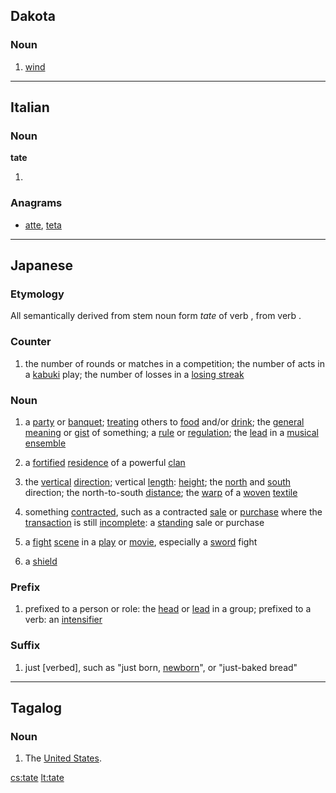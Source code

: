 {{also|täte}}
==Dakota==

===Noun===
{{head|dak|noun}}

# [[wind]]

----

==Italian==

===Noun===
'''tate''' {{f}}

# {{plural of|[[tata]]|lang=it}}

===Anagrams===
* [[atte#Italian|atte]], [[teta#Italian|teta]]

----

==Japanese==

===Etymology===
All semantically derived from stem noun form ''tate'' of verb {{term|lang=ja|立てる|tr=tateru||to stand something up, to set something up}}, from verb {{term|lang=ja|立つ|tr=tatsu||to stand, to be established, to be situated}}.

===Counter===
{{ja-pos|r|counter|hira=たて}}

# {{ja-def|立}} the number of rounds or matches in a competition; the number of acts in a [[kabuki]] play; the number of losses in a [[losing streak]]

===Noun===
{{ja-noun|r|hira=たて}}

# {{ja-def|立|立て}} a [[party]] or [[banquet]]; [[treating]] others to [[food]] and/or [[drink]]; the [[general]] [[meaning]] or [[gist]] of something; a [[rule]] or [[regulation]]; the [[lead]] in a [[musical]] [[ensemble]]
# {{ja-def|館}} a [[fortified]] [[residence]] of a powerful [[clan]]
# {{ja-def|縦|竪|経}} the [[vertical]] [[direction]]; vertical [[length]]: [[height]]; the [[north]] and [[south]] direction; the north-to-south [[distance]]; the [[warp]] of a [[woven]] [[textile]]
# {{ja-def|建|建て}} something [[contracted]], such as a contracted [[sale]] or [[purchase]] where the [[transaction]] is still [[incomplete]]: a [[standing]] sale or purchase
# {{ja-def|殺陣|立|立て}} a [[fight]] [[scene]] in a [[play]] or [[movie]], especially a [[sword]] fight
# {{ja-def|盾|楯}} a [[shield]]

===Prefix===
{{ja-pos|r|prefix|hira=たて}}

# {{ja-def|立|立て}} prefixed to a person or role: the [[head]] or [[lead]] in a group; prefixed to a verb: an [[intensifier]]

===Suffix===
{{ja-pos|r|suffix|hira=たて}}

# {{ja-def|立|立て}} just [verbed], such as {{l|ja|生まれる|生まれ}}'''{{Jpan|立て}}''' "just born, [[newborn]]", or {{l|ja|焼く|焼き}}'''{{Jpan|立て}}'''{{l|ja|の}}{{l|ja|パン}} "just-baked bread"

----

==Tagalog==

===Noun===
{{attention|tl|shouldn't this be 'proper noun'?}}
{{tl-noun}}

# {{slang|lang=tl}} The [[United States|United States]].

[[cs:tate]]
[[lt:tate]]